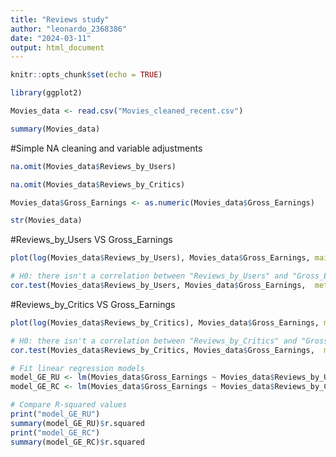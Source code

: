 ```yaml
---
title: "Reviews study"
author: "leonardo_2368386"
date: "2024-03-11"
output: html_document
---
```


```r
knitr::opts_chunk$set(echo = TRUE)
```

```r
library(ggplot2)
```

```r
Movies_data <- read.csv("Movies_cleaned_recent.csv")

summary(Movies_data)
````

#Simple NA cleaning and variable adjustments
```r

na.omit(Movies_data$Reviews_by_Users)

na.omit(Movies_data$Reviews_by_Critics)

Movies_data$Gross_Earnings <- as.numeric(Movies_data$Gross_Earnings)

str(Movies_data)

```

#Reviews_by_Users VS Gross_Earnings

```r

plot(log(Movies_data$Reviews_by_Users), Movies_data$Gross_Earnings, main="Reviews_by_Users vs Gross_Earnings relation", xlab="Reviews_by_Users", ylab="Gross_Earnings")

# H0: there isn't a correlation between "Reviews_by_Users" and "Gross_Earnings"
cor.test(Movies_data$Reviews_by_Users, Movies_data$Gross_Earnings,  method = "spearman") # we use the spearman method when we suspect the relation isn't linear

```

#Reviews_by_Critics VS Gross_Earnings
```r

plot(log(Movies_data$Reviews_by_Critics), Movies_data$Gross_Earnings, main="Reviews_by_Critics vs Gross_Earnings relation", xlab="Reviews_by_Critics", ylab="Gross_Earnings")

# H0: there isn't a correlation between "Reviews_by_Critics" and "Gross_Earnings"
cor.test(Movies_data$Reviews_by_Critics, Movies_data$Gross_Earnings,  method = "spearman") # we use the spearman method when we suspect the relation isn't linear

```

```r
# Fit linear regression models
model_GE_RU <- lm(Movies_data$Gross_Earnings ~ Movies_data$Reviews_by_Users, data = Movies_data)
model_GE_RC <- lm(Movies_data$Gross_Earnings ~ Movies_data$Reviews_by_Critics, data = Movies_data)

# Compare R-squared values
print("model_GE_RU")
summary(model_GE_RU)$r.squared
print("model_GE_RC")
summary(model_GE_RC)$r.squared
```
